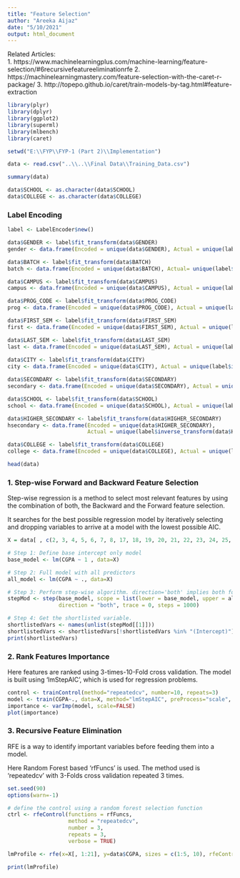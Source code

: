 ---
title: "Feature Selection"
author: "Areeka Aijaz"
date: "5/10/2021"
output: html_document
---

Related Articles:  
1. https://www.machinelearningplus.com/machine-learning/feature-selection/#6recursivefeatureeliminationrfe
2. https://machinelearningmastery.com/feature-selection-with-the-caret-r-package/
3. http://topepo.github.io/caret/train-models-by-tag.html#feature-extraction

```{r including external files, echo=FALSE, message=FALSE}
library(plyr)
library(dplyr)
library(ggplot2)
library(superml)
library(mlbench)
library(caret)

setwd("E:\\FYP\\FYP-1 (Part 2)\\Implementation")

```

```{r, echo=FALSE}

data <- read.csv("..\\..\\Final Data\\Training_Data.csv")

summary(data)

data$SCHOOL <- as.character(data$SCHOOL)
data$COLLEGE <- as.character(data$COLLEGE)

```

### Label Encoding

```{r, echo=FALSE}
label <- LabelEncoder$new()

data$GENDER <- label$fit_transform(data$GENDER)       
gender <- data.frame(Encoded = unique(data$GENDER), Actual = unique(label$inverse_transform(data$GENDER)))

data$BATCH <- label$fit_transform(data$BATCH)
batch <- data.frame(Encoded = unique(data$BATCH), Actual= unique(label$inverse_transform(data$BATCH)))

data$CAMPUS <- label$fit_transform(data$CAMPUS) 
campus <- data.frame(Encoded = unique(data$CAMPUS), Actual = unique(label$inverse_transform(data$CAMPUS)))

data$PROG_CODE <- label$fit_transform(data$PROG_CODE) 
prog <- data.frame(Encoded = unique(data$PROG_CODE), Actual = unique(label$inverse_transform(data$PROG_CODE)))

data$FIRST_SEM <- label$fit_transform(data$FIRST_SEM)
first <- data.frame(Encoded = unique(data$FIRST_SEM), Actual = unique(label$inverse_transform(data$FIRST_SEM)))

data$LAST_SEM <- label$fit_transform(data$LAST_SEM)
last <- data.frame(Encoded = unique(data$LAST_SEM), Actual = unique(label$inverse_transform(data$LAST_SEM)))
 
data$CITY <- label$fit_transform(data$CITY)
city <- data.frame(Encoded = unique(data$CITY), Actual = unique(label$inverse_transform(data$CITY)))

data$SECONDARY <- label$fit_transform(data$SECONDARY)
secondary <- data.frame(Encoded = unique(data$SECONDARY), Actual = unique(label$inverse_transform(data$SECONDARY)))

data$SCHOOL <- label$fit_transform(data$SCHOOL)
school <- data.frame(Encoded = unique(data$SCHOOL), Actual = unique(label$inverse_transform(data$SCHOOL)))

data$HIGHER_SECONDARY <- label$fit_transform(data$HIGHER_SECONDARY)
hsecondary <- data.frame(Encoded = unique(data$HIGHER_SECONDARY), 
                         Actual = unique(label$inverse_transform(data$HIGHER_SECONDARY)))

data$COLLEGE <- label$fit_transform(data$COLLEGE)
college <- data.frame(Encoded = unique(data$COLLEGE), Actual = unique(label$inverse_transform(data$COLLEGE)))

head(data)
```

### 1. Step-wise Forward and Backward Feature Selection

Step-wise regression is a method to select most relevant features by using the combination of both, the Backward and the Forward feature selection.

It searches for the best possible regression model by iteratively selecting and dropping variables to arrive at a model with the lowest possible AIC.

```{r, echo=FALSE}
X = data[ , c(2, 3, 4, 5, 6, 7, 8, 17, 18, 19, 20, 21, 22, 23, 24, 25, 26, 27, 28, 29, 30, 31)]

# Step 1: Define base intercept only model
base_model <- lm(CGPA ~ 1 , data=X) 

# Step 2: Full model with all predictors
all_model <- lm(CGPA ~ ., data=X)

# Step 3: Perform step-wise algorithm. direction='both' implies both forward and backward stepwise
stepMod <- step(base_model, scope = list(lower = base_model, upper = all_model), 
                direction = "both", trace = 0, steps = 1000)  

# Step 4: Get the shortlisted variable.
shortlistedVars <- names(unlist(stepMod[[1]])) 
shortlistedVars <- shortlistedVars[!shortlistedVars %in% "(Intercept)"] # remove intercept
print(shortlistedVars)

```

### 2. Rank Features Importance

Here features are ranked using 3-times-10-Fold cross validation. The model is built using 'lmStepAIC', which is used for regression problems.

```{r, echo=FALSE}

control <- trainControl(method="repeatedcv", number=10, repeats=3)
model <- train(CGPA~., data=X, method="lmStepAIC", preProcess="scale", trControl=control)
importance <- varImp(model, scale=FALSE)
plot(importance)

```

### 3. Recursive Feature Elimination

RFE is a way to identify important variables before feeding them into a model.

Here Random Forest based 'rfFuncs' is used. The method used is 'repeatedcv' with 3-Folds cross validation repeated 3 times.

```{r, echo=FALSE}

set.seed(90)
options(warn=-1)

# define the control using a random forest selection function
ctrl <- rfeControl(functions = rfFuncs,
                   method = "repeatedcv",
                   number = 3,
                   repeats = 3,
                   verbose = TRUE)

lmProfile <- rfe(x=X[, 1:21], y=data$CGPA, sizes = c(1:5, 10), rfeControl = ctrl)

print(lmProfile)

```


